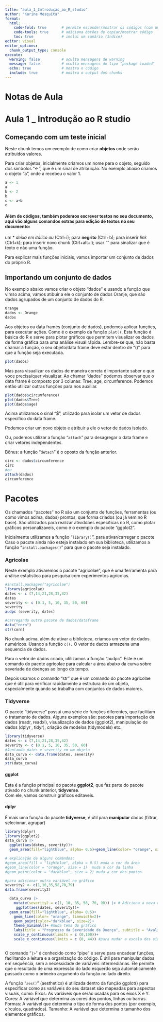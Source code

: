 ```yaml
---
title: "aula_1_Introdução_ao_R_studio"
author: "Karine Mesquita"
format: 
  html:
    code-fold: true       # permite esconder/mostrar os códigos (com uma abinha)
    code-tools: true      # adiciona botões de copiar/mostrar código
    toc: true             # inclui um sumário (índice)
editor: visual
editor_options: 
  chunk_output_type: console
execute:
  warning: false          # oculta mensagens de warning
  message: false          # oculta mensagens do tipo "package loaded"
  echo: true              # mostra o código
  include: true           # mostra o output dos chunks
---
```


# Notas de Aula

# Aula 1 \_ Introdução ao R studio

## Começando com um teste inicial

Neste chunk temos um exemplo de como criar **objetos** onde serão atribuidos valores.

Para criar objetos, inicialmente criamos um nome para o objeto, seguido dos simbolos "\<-", que é um sinal de atribuição. No exemplo abaixo criamos o objeto "a", onde a recebeu o valor 1.

```r
a <- 1 
a 
b <- 2
b
c <- a+b
c
```

#### Além de códigos, também podemos escrever testos no seu documento, aqui vão alguns comandos extras para edição de textos no seu documento:

um \* *deixa em itálico ou* (Ctrl+i); para **negrito** (Ctrl+b); para inserir *link* (Ctrl+k); para inserir novo chunk (Ctrl+alt+i); usar "" para sinalizar que é texto e não uma função.

Para explicar mais funções iniciais, vamos importar um conjunto de dados do próprio R.

## Importando um conjunto de dados

No exemplo abaixo vamos criar o objeto "dados" e usando a função que vimso acima, vamos atibuir a ele o conjunto de dados Oranje, que são dados agrupados de um conjunto de dados do R.

```r
Orange
dados <- Orange
dados
```

Aos objetos ou data frames (conjunto de dados), podemos aplicar funções, para executar ações. Como é o exemplo da função `plot()`. Esta função é básica do R e serve para plotar gráficos que permitem visualizar os dados de forma gráfica para uma análise visual rápida. Lembre-se que, não basta chamar a função, o seu objeto/data frame deve estar dentro de "()" para que a função seja executada.

```r
plot(dados)
```

Mas para visualizar os dados de maneira correta é importante saber o que voce precisa/quer visualizar. Ao chamar "dados" podemos observar que o data frame é composto por 3 colunas: Tree, age, circunference. Podemos então utilizar outras funções para nos auxiliar.

```r
plot(dados$circumference) 
plot(dados$Tree) 
plot(dados$age)
```

Acima utilizamos o sinal "\$", utilizado para isolar um vetor de dados específico do data frame.

Podemos criar um novo objeto e atribuir a ele o vetor de dados isolado.

Ou, podemos utilizar a função "`attach`" para desagregar o data frame e criar vetores independentes.

Bônus: a função "`detach`" é o oposto da função anterior.

```r
circ <- dados$circumference 
circ 
#ou 
attach(dados) 
circumference 
```

# Pacotes

Os chamados "pacotes" no R são um conjunto de funções, ferramentas (ou como vimos acima, dados) prontos, que forma criados (ou já vem no R base). São utilizados para realizar atividdaes especificas no R, como plotar gráficos personalizaveis, como é o exemplo do pacote "ggplot2".

Inicialmente utilizamos a função "`library()`", para ativar/carregar o pacote. Caso o pacote ainda não esteja instalado em sua biblioteca, utilizamos a função "`install.packages()`" para que o pacote seja instalado.

### Agricolae

Neste exemplo ativaremos o pacote "agricolae", que é uma ferramenta para análise estatistica para pesquisa com experimentos agrícolas.

```r
#install.packages("agricolae")
library(agricolae)
dates <- c (7,14,21,28,35,42)
dates
severity <- c (0.1, 5, 10, 35, 50, 60)
severity 
audpc (severity, dates)

#carregando outro pacote de dados/dataframe
data("corn")
str(corn)
```

No chunk acima, além de ativar a biblioteca, criamos um vetor de dados numéricos. Usando a função `c().` O vetor de dados armazena uma sequencia de dados.

Para o vetor de dados criado, utilizamos a função "audpc". Este é um comando do pacote agricolae para calcular a área abaixo da curva sobre severiade de doenças ao longo do tempo.

Depois usamos o comando "str" que é um comando do pacote agricolae que é útil para verificar rapidamente a estrutura de um objeto, especialmente quando se trabalha com conjuntos de dados maiores.

### Tidyverse

O pacote "tidyverse" possui uma série de funções diferentes, que facilitam o tratamento de dados. Alguns exemplos são: pacotes para importação de dados (readr, readxl), visualização de dados (ggplot2), manipulação de dados (dplyr , tidyr), criação de modelos (tidymodels) etc.

```r
library(tidyverse)
dates <- c (7,14,21,28,35,42)
severity <- c (0.1, 5, 10, 35, 50, 60)
#Juntando dates e severity em um objeto
data_curva <- data.frame(dates, severity)
data_curva
str(data_curva)
```

#### ggplot

Esta é a função principal do pacote **ggplot2**, que faz parte do pacote ativado no chunk anterior, **tidyverse**.\
Com ele, vamos construir gráficos editaveis.

#### dplyr

É mais uma função do pacote **tidyverse,** é útil para **manipular** dados (filtrar, selecionar, agrupar)

```r
library(dplyr)
library(ggplot2)
data_curva |> 
  ggplot(aes(dates, severity))+
  geom_area(fill="lightblue", alpha= 0.5)+geom_line(color= "orange", size=1)+geom_point(color="darkblue", size=2)

# explicação de alguns comandos:
#geom_area(fill = "lightblue", alpha = 0.5) muda a cor da área
#geom_line(color = "orange", size = 1)  muda a cor da linha
#geom_point(color = "darkblue", size = 2) muda a cor dos pontos

#para adicionar outra variável no gráfico 
severity2 <- c(1,10,35,58,70,79)
data.frame(severity2)

  data_curva |> 
    mutate(severity2 = c(1, 10, 35, 58, 70, 90)) |> # Adiciona a nova coluna aqui
     ggplot(aes(dates, severity))+
  geom_area(fill="lightblue", alpha= 0.5)+
    geom_line(color= "orange", linewidth=2)+
    geom_point(color="darkblue", size=2)+
    theme_minimal()+ #muda tema do gráfico
    labs(title = "Progresso da Severidade da Doença", subtitle = "Avaliação ao longo dos dias", x = "Dias após a inoculação", y = "Severidade (%)", caption = "Fonte: Experimento 2025")+ #para customizar o gráfico, eixos, títulos e etc
    scale_y_continuous(limits = c (0,100))+
    scale_x_continuous(limits = c (0, 44)) #para mudar a escala dos eixos
  
```

O comando "`|>`" é conhecido como "pipe" e serve para encadear funções, facilitando a leitura e a organização do código. É útil para manipular dados em sequência, sem a necessidade de variáveis intermediárias. Ele permite que o resultado de uma expressão do lado esquerdo seja automaticamente passado como o primeiro argumento da função no lado direito.

A função "`aes()`" (aesthetics) é utilizada dentro da função ggplot() para especificar como as variáveis do seu dataset são mapeadas para aspectos visuais, como: Eixos: As variáveis que serão usadas para os eixos X e Y. Cores: A variável que determina as cores dos pontos, linhas ou barras. Formas: A variável que determina o tipo de forma dos pontos (por exemplo, círculos, quadrados). Tamanho: A variável que determina o tamanho dos elementos gráficos.
